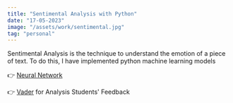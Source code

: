 ```yaml
---
title: "Sentimental Analysis with Python"
date: "17-05-2023"
image: "/assets/work/sentimental.jpg"
tag: "personal"
---
```


Sentimental Analysis is the technique to understand the emotion of a piece of text.
To do this, I have implemented python machine learning models

👉 [Neural Network](https://colab.research.google.com/drive/1kPJi4l9Mi1DMsA3dkvXaJOdn0rNGi3fQ?usp=sharing)

👉 [Vader](https://colab.research.google.com/drive/1ag0YlO5WZRLKHh7GV7O1cHHLb1LUWxuB?usp=sharing) for Analysis Students' Feedback

